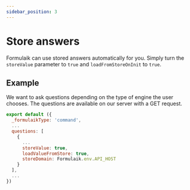 ```yaml
---
sidebar_position: 3
---
```


# Store answers

Formulaik can use stored answers automatically for you. Simply turn the ```storeValue``` parameter to ```true``` and ```loadFromStoreOnInit``` to ```true```.
## Example
We want to ask questions depending on the type of engine the user chooses. 
The questions are available on our server with a GET request.

```js
export default ({
  _formulaikType: 'command',
  ...
  questions: [
    {
      ...
      storeValue: true,
      loadValueFromStore: true,
      storeDomain: Formulaik.env.API_HOST
    }    
  ],
  ...
})
```
